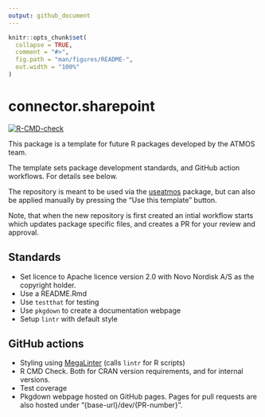 ```yaml
---
output: github_document
---
```


<!-- README.md is generated from README.Rmd. Please edit that file -->

```r
knitr::opts_chunk$set(
  collapse = TRUE,
  comment = "#>",
  fig.path = "man/figures/README-",
  out.width = "100%"
)
```

# connector.sharepoint

<!-- badges: start -->
[![R-CMD-check](https://github.com/NN-OpenSource/connector.sharepoint/actions/workflows/R-CMD-check.yaml/badge.svg)](https://github.com/NN-OpenSource/connector.sharepoint/actions/workflows/R-CMD-check.yaml)
<!-- badges: end -->

This package is a template for future R packages developed by the ATMOS team.

The template sets package development standards, and GitHub action workflows.
For details see below.

The repository is meant to be used via the [useatmos](https://github.com/NN-OpenSource/useatmos) package, but can also be applied manually by pressing the "Use this template" button.

Note, that when the new repository is first created an intial workflow starts which updates package specific files, and creates a PR for your review and approval.

## Standards

- Set licence to Apache licence version 2.0 with Novo Nordisk A/S as the copyright holder.
- Use a README.Rmd
- Use `testthat` for testing
- Use `pkgdown` to create a documentation webpage
- Setup `lintr` with default style

## GitHub actions

- Styling using [MegaLinter](https://megalinter.io/) (calls `lintr` for R scripts)
- R CMD Check. Both for CRAN version requirements, and for internal versions.
- Test coverage
- Pkgdown webpage hosted on GitHub pages. Pages for pull requests are also hosted under "{base-url}/dev/{PR-number}".
